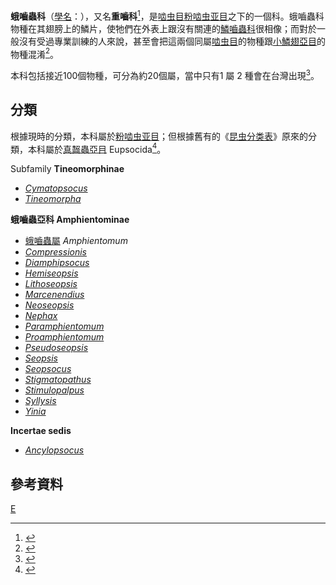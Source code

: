 {{Automatic taxobox
| taxon = Amphientomidae
| authority = 
| subdivision_ranks = [[屬_(生物)|屬]]
| subdivision = [[#分類|見內文]]
}}
'''蛾嚙蟲科'''（[[學名|學名]]：{{lang|la|'''Amphientomidae'''}}），又名'''重嚙科'''<ref>{{cite book |title=[[香港昆蟲圖典|香港昆蟲圖典]] |author1=[[饒戈|饒戈]] |author2=[[葉朝霞|葉朝霞]] |author3=[[胡嘉麟|胡嘉麟]] |author4=[[任廉湧|任廉湧]] |date=2014-07 |language=zh-hant |publisher=[[香港昆蟲學會|香港昆蟲學會]] |isbn=978-988-12794-1-5 |page=101}}</ref>，是[[啮虫总目|啮虫目]][[粉啮虫亚目|粉啮虫亚目]]之下的一個科。蛾嚙蟲科物種在其翅膀上的鱗片，使牠們在外表上跟沒有關連的[[鱗嚙蟲科|鱗嚙蟲科]]很相像；而對於一般沒有受過專業訓練的人來說，甚至會把這兩個同屬[[啮虫总目|啮虫目]]的物種跟[[小鱗翅亞目|小鱗翅亞目]]的物種混淆<ref>{{cite book |last1=Lienhard |first1=C. |last2=Smithers |first2=C. N. |year=2002 |chapter=Psocoptera (Insecta) |title=World Catalogue and Bibliography. Instrumenta Biodiversitatis |volume=5 |publisher=[[自然歷史博物館|Muséum d'histoire naturelle]] |location=[[日內瓦|Genève]] |language=fr }}</ref>。

本科包括接近100個物種，可分為約20個屬，當中只有1 屬 2 種會在台灣出現<ref name=taibif>{{cite web |url=http://www.taibif.tw/zh/catalogue_of_life/page/386f-39c9-23c0-a033-81e9-5621-bfa9-999e |title=臺灣生物多樣性資訊入口網：嚙蟲目 |accessdate=2014-08-30 |language=zh-hant |archive-url=https://web.archive.org/web/20150120063120/http://www.taibif.tw/zh/catalogue_of_life/page/386f-39c9-23c0-a033-81e9-5621-bfa9-999e |archive-date=2015-01-20 |dead-url=yes }}</ref>。

==分類==
根據現時的分類，本科屬於[[粉啮虫亚目|粉啮虫亚目]]；但根據舊有{{link-en|查理·布鲁斯|Charles Thomas Brues}}的《[[昆虫分类表_(布鲁斯)|昆虫分类表]]》原來的分類，本科屬於[[真齧蟲亞目|真齧蟲亞目]] Eupsocida<ref name=ztflh_16425>{{ztflh |id=16425 |title=真啮虫亚目}}</ref>。

Subfamily '''Tineomorphinae'''
* ''[[Cymatopsocus|Cymatopsocus]]''
* ''[[Tineomorpha|Tineomorpha]]''
'''蛾嚙蟲亞科 Amphientominae'''
*[[蛾嚙蟲屬|蛾嚙蟲屬]] ''Amphientomum''
* ''[[Compressionis|Compressionis]]''
* ''[[Diamphipsocus|Diamphipsocus]]''
* ''[[Hemiseopsis|Hemiseopsis]]''
* ''[[Lithoseopsis|Lithoseopsis]]''
* ''[[Marcenendius|Marcenendius]]''
* ''[[Neoseopsis|Neoseopsis]]''
* ''[[Nephax|Nephax]]''
* ''[[Paramphientomum|Paramphientomum]]''
* ''[[Proamphientomum|Proamphientomum]]''
* ''[[Pseudoseopsis|Pseudoseopsis]]''
* ''[[Seopsis|Seopsis]]''
* ''[[Seopsocus|Seopsocus]]''
* ''[[Stigmatopathus|Stigmatopathus]]''
* ''[[Stimulopalpus|Stimulopalpus]]''
* ''[[Syllysis|Syllysis]]''
* ''[[Yinia|Yinia]]''
'''Incertae sedis'''
* ''[[Ancylopsocus|Ancylopsocus]]''

==參考資料==
{{reflist}}

{{Taxonbar}}
[[Category:粉啮虫亚目|E]]